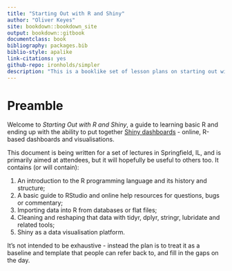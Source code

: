 ```yaml
--- 
title: "Starting Out with R and Shiny"
author: "Oliver Keyes"
site: bookdown::bookdown_site
output: bookdown::gitbook
documentclass: book
bibliography: packages.bib
biblio-style: apalike
link-citations: yes
github-repo: ironholds/simpler
description: "This is a booklike set of lesson plans on starting out with R, with the goal of writing Shiny dashboards."
---
```


# Preamble {-}
Welcome to *Starting Out with R and Shiny*, a guide to learning basic R and ending up with the ability to put together [Shiny dashboards](https://rstudio.github.io/shinydashboard/) - online, R-based dashboards and visualisations.

This document is being written for a set of lectures in Springfield, IL, and is primarily aimed at attendees, but it will hopefully be useful to others too. It contains (or will contain):

1. An introduction to the R programming language and its history and structure;
2. A basic guide to RStudio and online help resources for questions, bugs or commentary;
3. Importing data into R from databases or flat files;
4. Cleaning and reshaping that data with tidyr, dplyr, stringr, lubridate and related tools;
5. Shiny as a data visualisation platform.

It's not intended to be exhaustive - instead the plan is to treat it as a baseline and template that people can refer back to, and fill in the gaps on the day.
